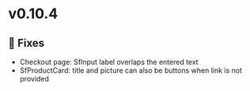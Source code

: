 
<Meta title="Releases/v0.10.4 - Latest/Change log" />

# v0.10.4

## 🐛 Fixes


- Checkout page: SfInput label overlaps the entered text
- SfProductCard: title and picture can also be buttons when link is not provided
